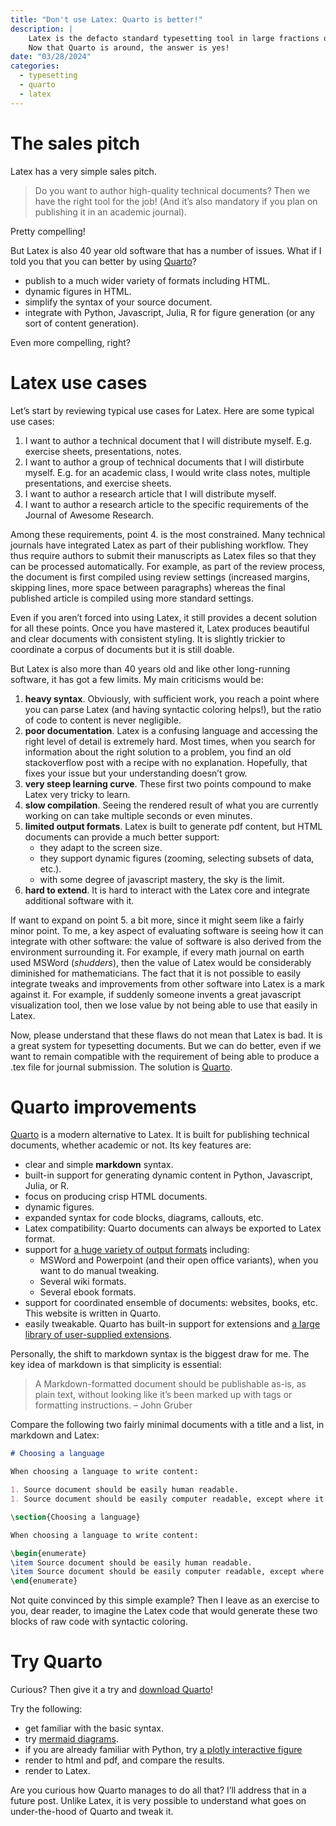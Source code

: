 ```yaml
---
title: "Don't use Latex: Quarto is better!"
description: |
    Latex is the defacto standard typesetting tool in large fractions of the academic world, but can we do better?
    Now that Quarto is around, the answer is yes!
date: "03/28/2024"
categories:
  - typesetting
  - quarto
  - latex
---
```


# The sales pitch

Latex has a very simple sales pitch.

> Do you want to author high-quality technical documents?
> Then we have the right tool for the job!
> (And it's also mandatory if you plan on publishing it in an academic journal).

Pretty compelling!

But Latex is also 40 year old software that has a number of issues.
What if I told you that you can better by using [Quarto](www.quarto.org)?

- publish to a much wider variety of formats including HTML.
- dynamic figures in HTML.
- simplify the syntax of your source document.
- integrate with Python, Javascript, Julia, R for figure generation (or any sort of content generation).

Even more compelling, right?

# Latex use cases

Let's start by reviewing typical use cases for Latex. Here are some typical use cases:

1. I want to author a technical document that I will distribute myself. E.g. exercise sheets, presentations, notes.
1. I want to author a group of technical documents that I will distirbute myself. E.g. for an academic class, I would write class notes, multiple presentations, and exercise sheets.
1. I want to author a research article that I will distribute myself.
1. I want to author a research article to the specific requirements of the Journal of Awesome Research.

Among these requirements, point 4. is the most constrained. Many technical journals have integrated Latex as part of their publishing workflow. They thus require authors to submit their manuscripts as Latex files so that they can be processed automatically. For example, as part of the review process, the document is first compiled using review settings (increased margins, skipping lines, more space between paragraphs) whereas the final published article is compiled using more standard settings.

Even if you aren't forced into using Latex, it still provides a decent solution for all these points. Once you have mastered it, Latex produces beautiful and clear documents with consistent styling. It is slightly trickier to coordinate a corpus of documents but it is still doable.

But Latex is also more than 40 years old and like other long-running software, it has got a few limits. My main criticisms would be:

1. **heavy syntax**. Obviously, with sufficient work, you reach a point where you can parse Latex (and having syntactic coloring helps!), but the ratio of code to content is never negligible.
1. **poor documentation**. Latex is a confusing language and accessing the right level of detail is extremely hard. Most times, when you search for information about the right solution to a problem, you find an old stackoverflow post with a recipe with no explanation. Hopefully, that fixes your issue but your understanding doesn't grow.
1. **very steep learning curve**. These first two points compound to make Latex very tricky to learn.
1. **slow compilation**. Seeing the rendered result of what you are currently working on can take multiple seconds or even minutes.
1. **limited output formats**. Latex is built to generate pdf content, but HTML documents can provide a much better support:
    - they adapt to the screen size.
    - they support dynamic figures (zooming, selecting subsets of data, etc.).
    - with some degree of javascript mastery, the sky is the limit.
1. **hard to extend**. It is hard to interact with the Latex core and integrate additional software with it.

If want to expand on point 5. a bit more, since it might seem like a fairly minor point. To me, a key aspect of evaluating software is seeing how it can integrate with other software: the value of software is also derived from the environment surrounding it. For example, if every math journal on earth used MSWord (*shudders*), then the value of Latex would be considerably diminished for mathematicians. The fact that it is not possible to easily integrate tweaks and improvements from other software into Latex is a mark against it. For example, if suddenly someone invents a great javascript visualization tool, then we lose value by not being able to use that easily in Latex.

Now, please understand that these flaws do not mean that Latex is bad. It is a great system for typesetting documents. But we can do better, even if we want to remain compatible with the requirement of being able to produce a .tex file for journal submission. The solution is [Quarto](www.quarto.org).

# Quarto improvements

[Quarto](www.quarto.org) is a modern alternative to Latex. It is built for publishing technical documents, whether academic or not. Its key features are:

- clear and simple **markdown** syntax.
- built-in support for generating dynamic content in Python, Javascript, Julia, or R.
- focus on producing crisp HTML documents.
- dynamic figures.
- expanded syntax for code blocks, diagrams, callouts, etc.
- Latex compatibility: Quarto documents can always be exported to Latex format.
- support for [a huge variety of output formats](https://quarto.org/docs/output-formats/all-formats.html) including:
    - MSWord and Powerpoint (and their open office variants), when you want to do manual tweaking.
    - Several wiki formats.
    - Several ebook formats.
- support for coordinated ensemble of documents: websites, books, etc. This website is written in Quarto.
- easily tweakable. Quarto has built-in support for extensions and [a large library of user-supplied extensions](https://quarto.org/docs/extensions/).

Personally, the shift to markdown syntax is the biggest draw for me. The key idea of markdown is that simplicity is essential:

> A Markdown-formatted document should be publishable as-is, as plain text, without looking like it’s been marked up with tags or formatting instructions. – John Gruber

Compare the following two fairly minimal documents with a title and a list, in markdown and Latex:

```markdown
# Choosing a language

When choosing a language to write content:

1. Source document should be easily human readable.
1. Source document should be easily computer readable, except where it conflicts with rule 1.
```

```latex
\section{Choosing a language}

When choosing a language to write content:

\begin{enumerate}
\item Source document should be easily human readable.
\item Source document should be easily computer readable, except where it conflicts with rule 1.
\end{enumerate}
```

Not quite convinced by this simple example?
Then I leave as an exercise to you, dear reader, to imagine the Latex code that would generate these two blocks of raw code with syntactic coloring.

# Try Quarto

Curious? Then give it a try and [download Quarto](https://quarto.org/docs/download/)!

Try the following:

- get familiar with the basic syntax.
- try [mermaid diagrams](https://quarto.org/docs/authoring/diagrams.html#mermaid).
- if you are already familiar with Python, try [a plotly interactive figure](https://quarto.org/docs/interactive/widgets/jupyter.html#plotly)
- render to html and pdf, and compare the results.
- render to Latex.

Are you curious how Quarto manages to do all that? I'll address that in a future post. Unlike Latex, it is very possible to understand what goes on under-the-hood of Quarto and tweak it.
